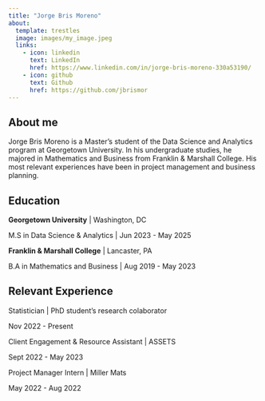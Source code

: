 ```yaml
---
title: "Jorge Bris Moreno"
about:
  template: trestles
  image: images/my_image.jpeg
  links:
    - icon: linkedin
      text: LinkedIn
      href: https://www.linkedin.com/in/jorge-bris-moreno-330a53190/
    - icon: github
      text: Github
      href: https://github.com/jbrismor
---
```

## About me

Jorge Bris Moreno is a Master's student of the Data Science and Analytics program at Georgetown University. In his undergraduate studies, he majored in Mathematics and Business from Franklin & Marshall College. His most relevant experiences have been in project management and business planning.

## Education

**Georgetown University** \| Washington, DC<div>M.S in Data Science & Analytics \| Jun 2023 - May 2025

**Franklin & Marshall College** \| Lancaster, PA<div>B.A in Mathematics and Business \| Aug 2019 - May 2023

## Relevant Experience

Statistician \| PhD student's research colaborator<div> Nov 2022 - Present

Client Engagement & Resource Assistant \| ASSETS<div> Sept 2022 - May 2023

Project Manager Intern \| Miller Mats<div> May 2022 - Aug 2022